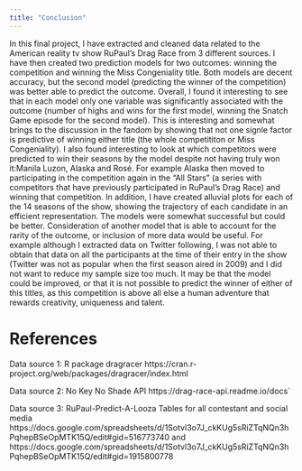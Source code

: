 ```yaml
---
title: "Conclusion"
---
```


In this final project, I have extracted and cleaned data related to the American reality tv show RuPaul's Drag Race from 3 different sources. I have then created two prediction models for two outcomes: winning the competition and winning the Miss Congeniality title. Both models are decent accuracy, but the second model (predicting the winner of the competition) was better able to predict the outcome. Overall, I found it interesting to see that in each model only one variable was significantly associated with the outcome (number of highs and wins for the first model, winning the Snatch Game episode for the second model). This is interesting and somewhat brings to the discussion in the fandom by showing that not one signle factor is predictive of winning either title (the whole competititon or Miss Congeniality). I also found interesting to look at which competitors were predicted to win their seasons by the model despite not having truly won it:Manila Luzon, Alaska and Rosé. For example Alaska then moved to participating in the competition again in the "All Stars" (a series with competitors that have previously participated in RuPaul's Drag Race) and winning that competition. In addition, I have created alluvial plots for each of the 14 seasons of the show, showing the trajectory of each candidate in an efficient representation. 
The models were somewhat successful but could be better. Consideration of another model that is able to account for the rarity of the outcome, or inclusion of more data would be useful. For example although I extracted data on Twitter following, I was not able to obtain that data on all the participants at the time of their entry in the show (Twitter was not as popular when the first season aired in 2009) and I did not want to reduce my sample size too much.
It may be that the model could be improved, or that it is not possible to predict the winner of either of this titles, as this competition is above all else a human adventure that rewards creativity, uniqueness and talent. 





# References

Data source 1: R package dragracer https://cran.r-project.org/web/packages/dragracer/index.html

Data source 2: No Key No Shade API https://drag-race-api.readme.io/docs`

Data source 3: RuPaul-Predict-A-Looza Tables for all contestant and social media  https://docs.google.com/spreadsheets/d/1Sotvl3o7J_ckKUg5sRiZTqNQn3hPqhepBSeOpMTK15Q/edit#gid=516773740 and https://docs.google.com/spreadsheets/d/1Sotvl3o7J_ckKUg5sRiZTqNQn3hPqhepBSeOpMTK15Q/edit#gid=1915800778
